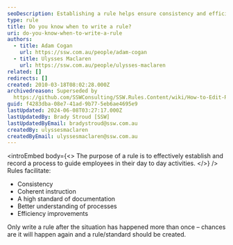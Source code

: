 ```yaml
---
seoDescription: Establishing a rule helps ensure consistency and efficiency in day-to-day activities by documenting processes and promoting better understanding.
type: rule
title: Do you know when to write a rule?
uri: do-you-know-when-to-write-a-rule
authors:
  - title: Adam Cogan
    url: https://ssw.com.au/people/adam-cogan
  - title: Ulysses Maclaren
    url: https://ssw.com.au/people/ulysses-maclaren
related: []
redirects: []
created: 2010-03-18T08:02:28.000Z
archivedreason: Superseded by
  https://github.com/SSWConsulting/SSW.Rules.Content/wiki/How-to-Edit-Rules
guid: f4283dba-08e7-41ad-9b77-5eb6ae4695e9
lastUpdated: 2024-06-08T03:27:17.000Z
lastUpdatedBy: Brady Stroud [SSW]
lastUpdatedByEmail: bradystroud@ssw.com.au
createdBy: ulyssesmaclaren
createdByEmail: ulyssesmaclaren@ssw.com.au
---
```


<introEmbed
  body={<>
The purpose of a rule is to effectively establish and record a process to guide employees in their day to day activities.
  </>}
/>
Rules facilitate:

- Consistency
- Coherent instruction
- A high standard of documentation
- Better understanding of processes
- Efficiency improvements

Only write a rule after the situation has happened more than once – chances are it will happen again and a rule/standard should be created.
